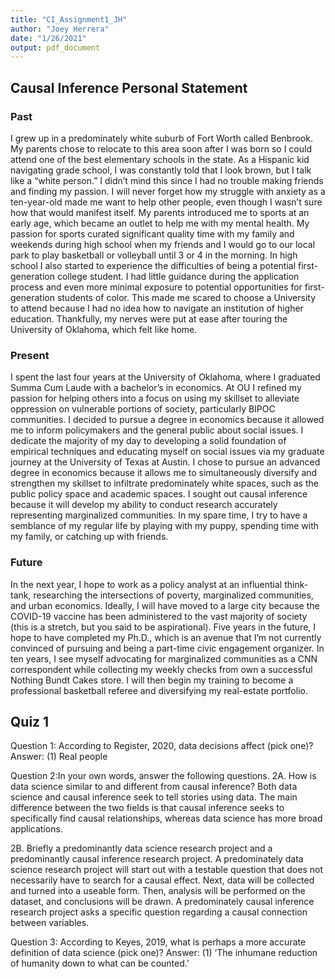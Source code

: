 ```yaml
---
title: "CI_Assignment1_JH"
author: "Joey Herrera"
date: "1/26/2021"
output: pdf_document
---
```

## Causal Inference Personal Statement
### Past
I grew up in a predominately white suburb of Fort Worth called Benbrook. My parents chose to relocate to this area soon after I was born so I could attend one of the best elementary schools in the state. As a Hispanic kid navigating grade school, I was constantly told that I look brown, but I talk like a “white person.” I didn’t mind this since I had no trouble making friends and finding my passion. I will never forget how my struggle with anxiety as a ten-year-old made me want to help other people, even though I wasn’t sure how that would manifest itself. My parents introduced me to sports at an early age, which became an outlet to help me with my mental health. My passion for sports curated significant quality time with my family and weekends during high school when my friends and I would go to our local park to play basketball or volleyball until 3 or 4 in the morning. In high school I also started to experience the difficulties of being a potential first-generation college student. I had little guidance during the application process and even more minimal exposure to potential opportunities for first-generation students of color. This made me scared to choose a University to attend because I had no idea how to navigate an institution of higher education. Thankfully, my nerves were put at ease after touring the University of Oklahoma, which felt like home.

### Present
I spent the last four years at the University of Oklahoma, where I graduated Summa Cum Laude with a bachelor’s in economics. At OU I refined my passion for helping others into a focus on using my skillset to alleviate oppression on vulnerable portions of society, particularly BIPOC communities. I decided to pursue a degree in economics because it allowed me to inform policymakers and the general public about social issues. I dedicate the majority of my day to developing a solid foundation of empirical techniques and educating myself on social issues via my graduate journey at the University of Texas at Austin. I chose to pursue an advanced degree in economics because it allows me to simultaneously diversify and strengthen my skillset to infiltrate predominately white spaces, such as the public policy space and academic spaces. I sought out causal inference because it will develop my ability to conduct research accurately representing marginalized communities. In my spare time, I try to have a semblance of my regular life by playing with my puppy, spending time with my family, or catching up with friends.

### Future
In the next year, I hope to work as a policy analyst at an influential think-tank, researching the intersections of poverty, marginalized communities, and urban economics. Ideally, I will have moved to a large city because the COVID-19 vaccine has been administered to the vast majority of society (this is a stretch, but you said to be aspirational). Five years in the future, I hope to have completed my Ph.D., which is an avenue that I’m not currently convinced of pursuing and being a part-time civic engagement organizer. In ten years, I see myself advocating for marginalized communities as a CNN correspondent while collecting my weekly checks from own a successful Nothing Bundt Cakes store. I will then begin my training to become a professional basketball referee and diversifying my real-estate portfolio.

## Quiz 1
Question 1: According to Register, 2020, data decisions affect (pick one)?
Answer: (1) Real people

Question 2:In your own words, answer the following questions.
2A. How is data science similar to and different from causal inference?
Both data science and causal inference seek to tell stories using data. The main difference between the two fields is that causal inference seeks to specifically find causal relationships, whereas data science has more broad applications.

2B. Briefly a predominantly data science research project and a predominantly causal inference research project.
A predominately data science research project will start out with a testable question that does not necessarily have to search for a causal effect. Next, data will be collected and turned into a useable form. Then, analysis will be performed on the dataset, and conclusions will be drawn. A predominately causal inference research project asks a specific question regarding a causal connection between variables.

Question 3: According to Keyes, 2019, what is perhaps a more accurate definition of data science (pick one)?
Answer: (1) ‘The inhumane reduction of humanity down to what can be counted.’
